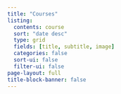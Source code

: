 ```yaml
---
title: "Courses"
listing:
  contents: course
  sort: "date desc"
  type: grid
  fields: [title, subtitle, image]
  categories: false
  sort-ui: false
  filter-ui: false
page-layout: full
title-block-banner: false
---
```

